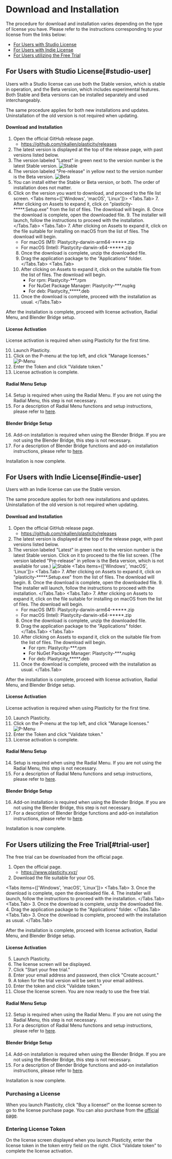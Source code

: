 
# Download and Installation

The procedure for download and installation varies depending on the type of license you have. Please refer to the instructions corresponding to your license from the links below:
- [For Users with Studio License](#studio-user)
- [For Users with Indie License](#indie-user)
- [For Users utilizing the Free Trial](#trial-user)

## For Users with Studio License[#studio-user]

Users with a Studio license can use both the Stable version, which is stable in operation, and the Beta version, which includes experimental features.
Both Stable and Beta versions can be installed separately and used interchangeably.

The same procedure applies for both new installations and updates. Uninstallation of the old version is not required when updating.

#### Download and Installation
1. Open the official GitHub release page.
   - https://github.com/nkallen/plasticity/releases
2. The latest version is displayed at the top of the release page, with past versions listed below.
3. The version labeled "Latest" in green next to the version number is the latest Stable version.
   ![Stable](/img/download-latest.png)
4. The version labeled "Pre-release" in yellow next to the version number is the Beta version.
   ![Beta](/img/download-beta.png)
5. You can install either the Stable or Beta version, or both. The order of installation does not matter.
6. Click on the version you want to download, and proceed to the file list screen.
<Tabs items={['Windows', 'macOS', 'Linux']}>
   <Tabs.Tab>
   7. After clicking on Assets to expand it, click on "plasticity-*****.Setup.exe" from the list of files. The download will begin.
   8. Once the download is complete, open the downloaded file.
   9. The installer will launch, follow the instructions to proceed with the installation.
   </Tabs.Tab>
   <Tabs.Tab>
   7. After clicking on Assets to expand it, click on the file suitable for installing on macOS from the list of files. The download will begin.
      - For macOS (M1): Plastycity-darwin-arm64-*****.zip
      - For macOS (Intel): Plastycity-darwin-x64-*****.zip
   8. Once the download is complete, unzip the downloaded file.
   9. Drag the application package to the "Applications" folder.
   </Tabs.Tab>
   <Tabs.Tab>
   7. After clicking on Assets to expand it, click on the suitable file from the list of files. The download will begin.
      - For rpm: Plastycity-***.rpm
      - For NuGet Package Manager: Plastycity-***.nupkg	
      - For deb: Plastycity_*****.deb
   8. Once the download is complete, proceed with the installation as usual.
   </Tabs.Tab>
</Tabs>

After the installation is complete, proceed with license activation, Radial Menu, and Blender Bridge setup.

#### License Activation

License activation is required when using Plasticity for the first time.

10. Launch Plasticity.
11. Click on the P-menu at the top left, and click "Manage licenses."
   ![P-Menu](/img/p-menu.png)
12. Enter the Token and click "Validate token."
13. License activation is complete.

#### Radial Menu Setup
14. Setup is required when using the Radial Menu. If you are not using the Radial Menu, this step is not necessary.
15. For a description of Radial Menu functions and setup instructions, please refer to [here](../plasticity-essentials/radial-menu).

#### Blender Bridge Setup
16. Add-on installation is required when using the Blender Bridge. If you are not using the Blender Bridge, this step is not necessary.
17. For a description of Blender Bridge functions and add-on installation instructions, please refer to [here](../blender/introduction-blender-bridge).

Installation is now complete.

## For Users with Indie License[#indie-user]

Users with an Indie license can use the Stable version.

The same procedure applies for both new installations and updates. Uninstallation of the old version is not required when updating.

#### Download and Installation
1. Open the official GitHub release page.
   - https://github.com/nkallen/plasticity/releases
2. The latest version is displayed at the top of the release page, with past versions listed below.
3. The version labeled "Latest" in green next to the version number is the latest Stable version. Click on it to proceed to the file list screen. (The version labeled "Pre-release" in yellow is the Beta version, which is not available for use.)
   ![Stable](/img/download-latest.png)
<Tabs items={['Windows', 'macOS', 'Linux']}>
   <Tabs.Tab>
   7. After clicking on Assets to expand it, click on "plasticity-*****.Setup.exe" from the list of files. The download will begin.
   8. Once the download is complete, open the downloaded file.
   9. The installer will launch, follow the instructions to proceed with the installation.
   </Tabs.Tab>
   <Tabs.Tab>
   7. After clicking on Assets to expand it, click on the file suitable for installing on macOS from the list of files. The download will begin.
      - For macOS (M1): Plastycity-darwin-arm64-*****.zip
      - For macOS (Intel): Plastycity-darwin-x64-*****.zip
   8. Once the download is complete, unzip the downloaded file.
   9. Drag the application package to the "Applications" folder.
   </Tabs.Tab>
   <Tabs.Tab>
   7. After clicking on Assets to expand it, click on the suitable file from the list of files. The download will begin.
      - For rpm: Plastycity-***.rpm
      - For NuGet Package Manager: Plastycity-***.nupkg	
      - For deb: Plastycity_*****.deb
   8. Once the download is complete, proceed with the installation as usual.
   </Tabs.Tab>
</Tabs>

After the installation is complete, proceed with license activation, Radial Menu, and Blender Bridge setup.

#### License Activation

License activation is required when using Plasticity for the first time.

10. Launch Plasticity.
11. Click on the P-menu at the top left, and click "Manage licenses."
   ![P-Menu](/img/p-menu.png)
12. Enter the Token and click "Validate token."
13. License activation is complete.

#### Radial Menu Setup
14. Setup is required when using the Radial Menu. If you are not using the Radial Menu, this step is not necessary.
15. For a description of Radial Menu functions and setup instructions, please refer to [here](../plasticity-essentials/radial-menu).

#### Blender Bridge Setup
16. Add-on installation is required when using the Blender Bridge. If you are not using the Blender Bridge, this step is not necessary.
17. For a description of Blender Bridge functions and add-on installation instructions, please refer to [here](../blender/introduction-blender-bridge).

Installation is now complete.

## For Users utilizing the Free Trial[#trial-user]

The free trial can be downloaded from the official page.

1. Open the official page.
   - https://www.plasticity.xyz/
2. Download the file suitable for your OS.

<Tabs items={['Windows', 'macOS', 'Linux']}>
   <Tabs.Tab>
   3. Once the download is complete, open the downloaded file.
   4. The installer will launch, follow the instructions to proceed with the installation.
   </Tabs.Tab>
   <Tabs.Tab>
   3. Once the download is complete, unzip the downloaded file.
   4. Drag the application package to the "Applications" folder.
   </Tabs.Tab>
   <Tabs.Tab>
   3. Once the download is complete, proceed with the installation as usual.
   </Tabs.Tab>
</Tabs>

After the installation is complete, proceed with license activation, Radial Menu, and Blender Bridge setup.

#### License Activation
5. Launch Plasticity.
6. The license screen will be displayed.
7. Click "Start your free trial."
8. Enter your email address and password, then click "Create account."
9. A token for the trial version will be sent to your email address.
10. Enter the token and click "Validate token."
11. Close the license screen. You are now ready to use the free trial.

#### Radial Menu Setup
12. Setup is required when using the Radial Menu. If you are not using the Radial Menu, this step is not necessary.
13. For a description of Radial Menu functions and setup instructions, please refer to [here](../plasticity-essentials/radial-menu).

#### Blender Bridge Setup
14. Add-on installation is required when using the Blender Bridge. If you are not using the Blender Bridge, this step is not necessary.
15. For a description of Blender Bridge functions and add-on installation instructions, please refer to [here](../blender/introduction-blender-bridge).

Installation is now complete.

### Purchasing a License
When you launch Plasticity, click "Buy a license!" on the license screen to go to the license purchase page. You can also purchase from the [official page](https://www.plasticity.xyz/#pricing).

### Entering License Token
On the license screen displayed when you launch Plasticity, enter the license token in the token entry field on the right. Click "Validate token" to complete the license activation.






